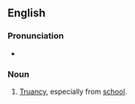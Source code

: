 ==English==

===Pronunciation===
* {{rhymes|en|ʊki}}

===Noun===
{{en-noun|-}}

# [[truancy|Truancy]], especially from [[school]].
